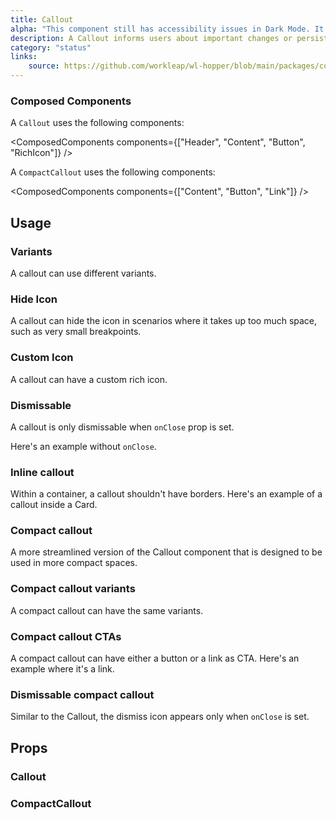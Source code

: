 ```yaml
---
title: Callout
alpha: "This component still has accessibility issues in Dark Mode. It can be used if the application is in Light mode only, but know the colors of this components might change in the future."
description: A Callout informs users about important changes or persistent conditions. Use this component to communicate to users in a prominent way. Callouts are placed at the top of the page or section they apply to, and below the page or section header.
category: "status"
links:
    source: https://github.com/workleap/wl-hopper/blob/main/packages/components/src/Callout/src/Callout.tsx
---
```


<Example src="Callout/docs/preview" isOpen />

### Composed Components

A `Callout` uses the following components:

<ComposedComponents components={["Header", "Content", "Button", "RichIcon"]} />
<br />

A `CompactCallout` uses the following components:

<ComposedComponents components={["Content", "Button", "Link"]} />

## Usage

### Variants
A callout can use different variants.

<Example src="Callout/docs/variant" />

### Hide Icon
A callout can hide the icon in scenarios where it takes up too much space, such as very small breakpoints.

<Example src="Callout/docs/noIcon" />

### Custom Icon
A callout can have a custom rich icon.

<Example src="Callout/docs/customIcon" />

### Dismissable
A callout is only dismissable when `onClose` prop is set.

Here's an example without `onClose`.

<Example src="Callout/docs/notDismissable" />

### Inline callout
Within a container, a callout shouldn't have borders. Here's an example of a callout inside a Card.

<Example src="Callout/docs/inline" />

### Compact callout
A more streamlined version of the Callout component that is designed to be used in more compact spaces.

<Example src="Callout/docs/compact" />

### Compact callout variants
A compact callout can have the same variants.

<Example src="Callout/docs/compactVariant" />

### Compact callout CTAs
A compact callout can have either a button or a link as CTA. Here's an example where it's a link.

<Example src="Callout/docs/compactLink" />

### Dismissable compact callout
Similar to the Callout, the dismiss icon appears only when `onClose` is set.

<Example src="Callout/docs/dismissableCompact" />

## Props

### Callout

<PropTable component="Callout" />

### CompactCallout

<PropTable component="CompactCallout" />
